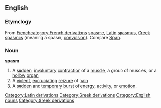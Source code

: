 ==English==
===Etymology===
From [[w:French language|French]][[category:French derivations]] [[spasme]], [[w:Latin|Latin]][[Category:Latin derivations]] [[spasmus]], [[w:Greek language|Greek]][[Category:Greek derivations]] [[spasmos]] (meaning a spasm, [[convulsion]]). Compare [[Span]].
===Noun===
'''spasm'''
#A [[sudden]], [[involuntary]] [[contraction]] of a [[muscle]], a group of muscles, or a [[hollow]] [[organ]]
#A [[violent]], [[excruciating]] [[seizure]] of [[pain]]
#A [[sudden]] and [[temporary]] [[burst]] of [[energy]], [[activity]], or [[emotion]].
[[Category:English nouns]]
[[Category:Greek derivations]]